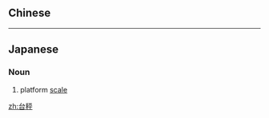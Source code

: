 {{also|檯秤}}
==Chinese==
{{zh-see|檯秤}}

----

==Japanese==
{{ja-kanjitab|台|秤}}

===Noun===
{{ja-noun|だいばかり}}

# platform [[scale]]

[[zh:台秤]]